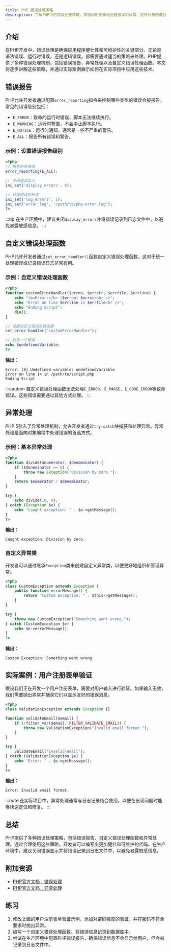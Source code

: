 ```yaml
---
title: PHP 错误处理策略
description: 了解PHP中的错误处理策略，掌握如何优雅地处理错误和异常，提升代码的健壮性和可维护性。
---
```


## 介绍

在PHP开发中，错误处理是确保应用程序健壮性和可维护性的关键部分。无论是语法错误、运行时错误，还是逻辑错误，都需要通过适当的策略来处理。PHP提供了多种错误处理机制，包括错误报告、异常处理以及自定义错误处理函数。本文将逐步讲解这些策略，并通过实际案例展示如何在实际项目中应用这些技术。

## 错误报告

PHP允许开发者通过配置`error_reporting`指令来控制哪些类型的错误会被报告。常见的错误级别包括：

- `E_ERROR`：致命的运行时错误，脚本无法继续执行。
- `E_WARNING`：运行时警告，不会中止脚本执行。
- `E_NOTICE`：运行时通知，通常是一些不严重的警告。
- `E_ALL`：报告所有错误和警告。

### 示例：设置错误报告级别

```php
<?php
// 报告所有错误
error_reporting(E_ALL);

// 关闭错误显示
ini_set('display_errors', 0);

// 记录错误到日志
ini_set('log_errors', 1);
ini_set('error_log', '/path/to/php-error.log');
?>
```

:::tip
在生产环境中，建议关闭`display_errors`并将错误记录到日志文件中，以避免暴露敏感信息。
:::

## 自定义错误处理函数

PHP允许开发者通过`set_error_handler()`函数自定义错误处理函数。这对于统一处理错误或记录错误日志非常有用。

### 示例：自定义错误处理函数

```php
<?php
function customErrorHandler($errno, $errstr, $errfile, $errline) {
    echo "<b>Error:</b> [$errno] $errstr<br />";
    echo "Error on line $errline in $errfile<br />";
    echo "Ending Script";
    die();
}

// 设置自定义错误处理函数
set_error_handler("customErrorHandler");

// 触发一个错误
echo $undefinedVariable;
?>
```

**输出：**
```
Error: [8] Undefined variable: undefinedVariable
Error on line 14 in /path/to/script.php
Ending Script
```

:::caution
自定义错误处理函数无法处理`E_ERROR`、`E_PARSE`、`E_CORE_ERROR`等致命错误。这些错误需要通过其他方式处理。
:::

## 异常处理

PHP 5引入了异常处理机制，允许开发者通过`try-catch`块捕获和处理异常。异常处理是面向对象编程中处理错误的首选方式。

### 示例：基本异常处理

```php
<?php
function divide($numerator, $denominator) {
    if ($denominator == 0) {
        throw new Exception("Division by zero.");
    }
    return $numerator / $denominator;
}

try {
    echo divide(10, 0);
} catch (Exception $e) {
    echo "Caught exception: " . $e->getMessage();
}
?>
```

**输出：**
```
Caught exception: Division by zero.
```

### 自定义异常类

开发者可以通过继承`Exception`类来创建自定义异常类，以便更好地组织和管理异常。

```php
<?php
class CustomException extends Exception {
    public function errorMessage() {
        return "Custom Exception: " . $this->getMessage();
    }
}

try {
    throw new CustomException("Something went wrong.");
} catch (CustomException $e) {
    echo $e->errorMessage();
}
?>
```

**输出：**
```
Custom Exception: Something went wrong.
```

## 实际案例：用户注册表单验证

假设我们正在开发一个用户注册表单，需要对用户输入进行验证。如果输入无效，我们需要抛出异常并捕获它们以显示友好的错误消息。

```php
<?php
class ValidationException extends Exception {}

function validateEmail($email) {
    if (!filter_var($email, FILTER_VALIDATE_EMAIL)) {
        throw new ValidationException("Invalid email format.");
    }
}

try {
    validateEmail("invalid-email");
} catch (ValidationException $e) {
    echo "Error: " . $e->getMessage();
}
?>
```

**输出：**
```
Error: Invalid email format.
```

:::note
在实际项目中，异常处理通常与日志记录结合使用，以便在出现问题时能够快速定位和修复。
:::

## 总结

PHP提供了多种错误处理策略，包括错误报告、自定义错误处理函数和异常处理。通过合理使用这些策略，开发者可以编写出更加健壮和可维护的代码。在生产环境中，建议关闭错误显示并将错误记录到日志文件中，以避免暴露敏感信息。

## 附加资源

- [PHP官方文档：错误处理](https://www.php.net/manual/en/book.errorfunc.php)
- [PHP官方文档：异常处理](https://www.php.net/manual/en/language.exceptions.php)

## 练习

1. 修改上面的用户注册表单验证示例，添加对密码强度的验证，并在密码不符合要求时抛出异常。
2. 编写一个自定义错误处理函数，将错误信息记录到数据库中。
3. 尝试在生产环境中配置PHP错误报告，确保错误信息不会显示给用户，但会被记录到日志文件中。
